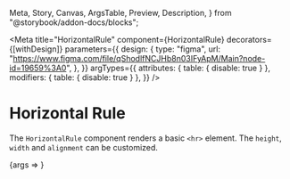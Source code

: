   Meta,
  Story,
  Canvas,
  ArgsTable,
  Preview,
  Description,
} from "@storybook/addon-docs/blocks";


<Meta
  title="HorizontalRule"
  component={HorizontalRule}
  decorators={[withDesign]}
  parameters={{
    design: {
      type: "figma",
      url:
        "https://www.figma.com/file/qShodlfNCJHb8n03IFyApM/Main?node-id=19659%3A0",
    },
  }}
  argTypes={{
    attributes: { table: { disable: true } },
    modifiers: { table: { disable: true } },
  }}
/>

# Horizontal Rule

<Description of={HorizontalRule} />

The `HorizontalRule` component renders a basic `<hr>` element. The `height`, `width` and `alignment` can be customized.

<Preview withToolbar>
  <Story name="HorizontalRule">{args => <HorizontalRule {...args} />}</Story>
</Preview>

<ArgsTable story="HorizontalRule" />

